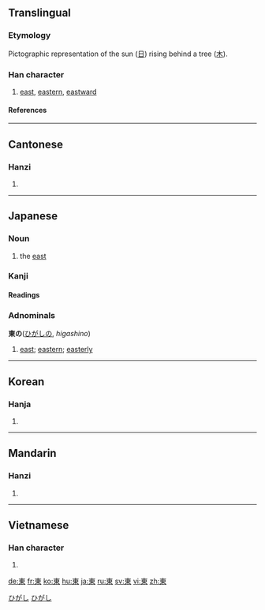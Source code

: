 {{see|东}}<!-- may be replaced by zh-forms -->

==Translingual==
{{stroke order|strokes=8}}
===Etymology===
Pictographic representation of the sun ([[日]]) rising behind a tree ([[木]]).
===Han character===
{{Han char|rn=75|rad=木|as=04|sn=8|four=5090<sub>6</sub>|canj=木田 (DW)}}
# [[east]], [[eastern]], [[eastward]]
====References====
{{Han ref|kx=0513.120|dkj=14499|dj=0899.080|hdz=21165.040|uh=6771|ud=26481|bh=AA46|bd=43590}}
----

==Cantonese==
===Hanzi===
{{yue-hanzi|jyut=|y=[[dung1]]}}
# {{defn|Cantonese}}
----
== Japanese ==
[[Category:1000_Japanese_basic_words|ひがし]]

===Noun===
{{ja-noun|k|hira=ひがし|rom=higashi}}
# the [[east]]

===Kanji===
{{ja-kanji|grade=2|rs=木04}}
====Readings====
{{ja-readings|on=[[とう]] (tō)|kun=[[ひがし]] (higashi), [[あずま]] (azuma)}}

=== Adnominals ===
'''東の'''([[ひがし]]の, ''higashino'')
# [[east]]; [[eastern]]; [[easterly]]
[[Category:Japanese adnominals|ひがし]]
----

==Korean==
===Hanja===
{{ko-hanja|hangeul=동|eumhun=|rv=dong|mr=tong|y=tong}}
# {{defn|Korean}}
----
==Mandarin==
===Hanzi===
{{cmn-hanzi|sim=东|pin=[[dōng]] ([[dong1]])|wg=tung<sup>1</sup>}}
# {{defn|Mandarin}}
----
==Vietnamese==
===Han character===
{{vi-hantu|đông <!--hốc-->}}
# {{defn|Vietnamese}}

[[de:東]]
[[fr:東]]
[[ko:東]]
[[hu:東]]
[[ja:東]]
[[ru:東]]
[[sv:東]]
[[vi:東]]
[[zh:東]]